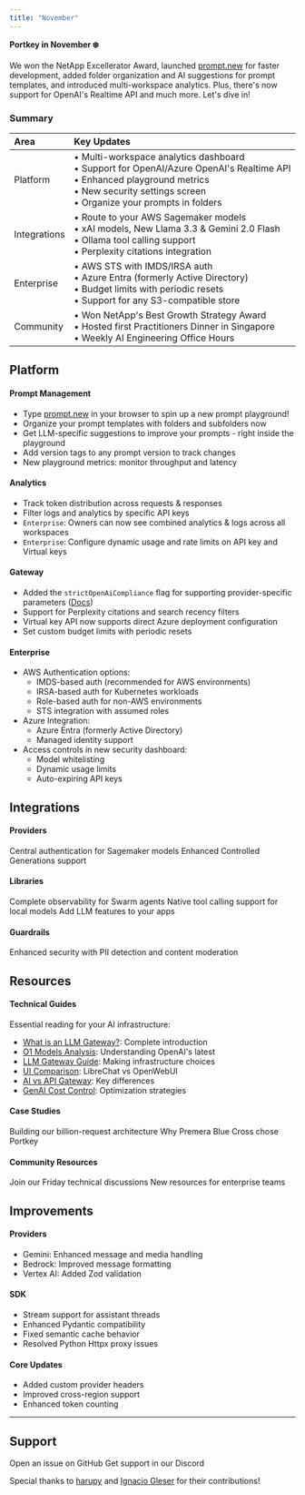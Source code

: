 ```yaml
---
title: "November"
---
```


**Portkey in November ❄️**

We won the NetApp Excellerator Award, launched [prompt.new](https://prompt.new/) for faster development, added folder organization and AI suggestions for prompt templates, and introduced multi-workspace analytics. Plus, there's now support for OpenAI's Realtime API and much more. Let's dive in!

### Summary

| Area | Key Updates |
| :-- | :-- |
| Platform | • Multi-workspace analytics dashboard<br/>• Support for OpenAI/Azure OpenAI's Realtime API<br/>• Enhanced playground metrics<br/>• New security settings screen<br/>• Organize your prompts in folders |
| Integrations | • Route to your AWS Sagemaker models<br/>• xAI models, New Llama 3.3 & Gemini 2.0 Flash<br/>• Ollama tool calling support<br/>• Perplexity citations integration |
| Enterprise | • AWS STS with IMDS/IRSA auth<br/>• Azure Entra (formerly Active Directory)<br/>• Budget limits with periodic resets<br/>• Support for any S3-compatible store |
| Community | • Won NetApp's Best Growth Strategy Award<br/>• Hosted first Practitioners Dinner in Singapore<br/>• Weekly AI Engineering Office Hours |

## Platform

#### Prompt Management
- Type [prompt.new](https://prompt.new) in your browser to spin up a new prompt playground!
- Organize your prompt templates with folders and subfolders now
- Get LLM-specific suggestions to improve your prompts - right inside the playground
- Add version tags to any prompt version to track changes
- New playground metrics: monitor throughput and latency

#### Analytics
- Track token distribution across requests & responses
- Filter logs and analytics by specific API keys
- `Enterprise`: Owners can now see combined analytics & logs across all workspaces
- `Enterprise`: Configure dynamic usage and rate limits on API key and Virtual keys

#### Gateway
- Added the `strictOpenAiCompliance` flag for supporting provider-specific parameters ([Docs](/product/ai-gateway/strict-open-ai-compliance))
- Support for Perplexity citations and search recency filters
- Virtual key API now supports direct Azure deployment configuration
- Set custom budget limits with periodic resets

#### Enterprise
- AWS Authentication options:
  - IMDS-based auth (recommended for AWS environments)
  - IRSA-based auth for Kubernetes workloads
  - Role-based auth for non-AWS environments
  - STS integration with assumed roles
- Azure Integration:
  - Azure Entra (formerly Active Directory)
  - Managed identity support
- Access controls in new security dashboard:
  - Model whitelisting
  - Dynamic usage limits
  - Auto-expiring API keys

## Integrations

#### Providers
<CardGroup cols={2}>
<Card title="AWS Sagemaker" href="/integrations/llms/sagemaker">
Central authentication for Sagemaker models
</Card>
<Card title="Vertex AI" href="/docs/integrations/llms/vertex-ai/controlled-generations">
Enhanced Controlled Generations support
</Card>
</CardGroup>

#### Libraries
<CardGroup cols={2}>
<Card title="OpenAI Swarm" href="/integrations/agents/openai-swarm">
Complete observability for Swarm agents
</Card>
<Card title="Ollama" href="/integrations/ollama">
Native tool calling support for local models
</Card>
<Card title="Supabase" href="/docs/integrations/libraries/supabase">
Add LLM features to your apps
</Card>
</CardGroup>

#### Guardrails
<CardGroup cols={2}>
<Card title="Pangea" href="/docs/product/guardrails/pangea">
Enhanced security with PII detection and content moderation
</Card>
</CardGroup>

## Resources

#### Technical Guides
Essential reading for your AI infrastructure:
- [What is an LLM Gateway?](https://portkey.ai/blog/what-is-an-llm-gateway/): Complete introduction
- [O1 Models Analysis](https://portkey.ai/blog/openai-o1-model-card-analysis/): Understanding OpenAI's latest
- [LLM Gateway Guide](https://portkey.ai/blog/build-vs-buy-llm-gateways/): Making infrastructure choices
- [UI Comparison](https://portkey.ai/blog/librechat-vs-openwebui/): LibreChat vs OpenWebUI
- [AI vs API Gateway](https://portkey.ai/blog/ai-gateway-vs-api-gateway/): Key differences
- [GenAI Cost Control](https://portkey.ai/blog/finops-to-optimize-genai-costs/): Optimization strategies

#### Case Studies
<CardGroup cols={2}>
<Card title="Scaling Story" href="https://www.youtube.com/watch?v=9VbjUBze9Y0">
Building our billion-request architecture
</Card>
<Card title="Enterprise Success" href="https://x.com/PortkeyAI/status/1863448800544936340">
Why Premera Blue Cross chose Portkey
</Card>
</CardGroup>

#### Community Resources
<CardGroup cols={2}>
<Card title="Office Hours" href="/docs/changelog/office-hour">
Join our Friday technical discussions
</Card>
<Card title="Enterprise" href="/for/enterprise">
New resources for enterprise teams
</Card>
</CardGroup>

## Improvements

#### Providers
- Gemini: Enhanced message and media handling
- Bedrock: Improved message formatting
- Vertex AI: Added Zod validation

#### SDK
- Stream support for assistant threads
- Enhanced Pydantic compatibility
- Fixed semantic cache behavior
- Resolved Python Httpx proxy issues

#### Core Updates
- Added custom provider headers
- Improved cross-region support
- Enhanced token counting

---

## Support

<CardGroup cols={2}>
<Card title="Need Help?" icon="bug" href="https://github.com/Portkey-AI/gateway/issues">
Open an issue on GitHub
</Card>
<Card title="Join Us" icon="discord" href="https://portkey.wiki/community">
Get support in our Discord
</Card>
</CardGroup>

Special thanks to [harupy](https://github.com/harupy) and [Ignacio Gleser](https://www.linkedin.com/in/ignacio-gleser-3499b33a/) for their contributions!
